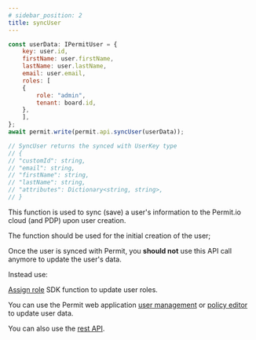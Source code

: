 ```yaml
---
# sidebar_position: 2
title: syncUser
---
```


```js
const userData: IPermitUser = {
    key: user.id,
    firstName: user.firstName,
    lastName: user.lastName,
    email: user.email,
    roles: [
    {
        role: "admin",
        tenant: board.id,
    },
    ],
};
await permit.write(permit.api.syncUser(userData));

// SyncUser returns the synced with UserKey type
// {
// "customId": string,
// "email": string,
// "firstName": string,
// "lastName": string,
// "attributes": Dictionary<string, string>,
// }

```

This function is used to sync (save) a user's information to the Permit.io cloud (and PDP) upon user creation.

The function should be used for the initial creation of the user; 

Once the user is synced with Permit, you **should not** use this API call anymore to update the user's data. 

Instead use: 

[Assign role](reference/SDKs/Dotnet/assign_role) SDK function to update user roles.

You can use the Permit web application [user management](https://app.permit.io/user-management) or [policy editor](https://app.permit.io/policy-editor) to update user data.

You can also use the [rest API](https://api.permit.io/redoc).
